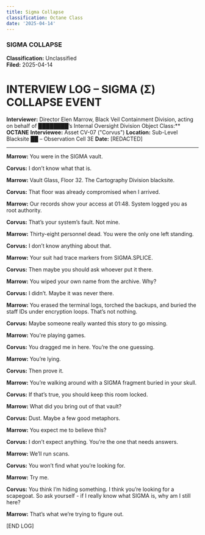 ```yaml
---
title: Sigma Collapse
classification: Octane Class
date: '2025-04-14'
---
```



<HeaderSection date="2025-04-14" objectClass="Octane Class" asset="ASSET-CV-07 “Corvus”" />

### SIGMA COLLAPSE

**Classification:** Unclassified  
**Filed:** 2025-04-14

# INTERVIEW LOG – SIGMA (Σ) COLLAPSE EVENT

**Interviewer:** Director Elen Marrow, Black Veil Containment Division, acting on behalf of ████████’s Internal Oversight Division
Object Class:** **OCTANE**
**Interviewee:** Asset CV-07 ("Corvus")
**Location:** Sub-Level Blacksite ██ – Observation Cell 3E
**Date:** [REDACTED]

---
**Marrow:** You were in the SIGMA vault.

**Corvus:** I don’t know what that is.

**Marrow:** Vault Glass, Floor 32. The Cartography Division blacksite.

**Corvus:** That floor was already compromised when I arrived.

**Marrow:** Our records show your access at 01:48. System logged you as root authority.

**Corvus:** That’s your system’s fault. Not mine.

**Marrow:** Thirty-eight personnel dead. You were the only one left standing.

**Corvus:** I don’t know anything about that.

**Marrow:** Your suit had trace markers from SIGMA.SPLICE.

**Corvus:** Then maybe you should ask whoever put it there.

**Marrow:** You wiped your own name from the archive. Why?

**Corvus:** I didn’t. Maybe it was never there.

**Marrow:** You erased the terminal logs, torched the backups, and buried the staff IDs under encryption loops. That’s not nothing.

**Corvus:** Maybe someone really wanted this story to go missing.

**Marrow:** You're playing games.

**Corvus:** You dragged me in here. You’re the one guessing.

**Marrow:** You’re lying.

**Corvus:** Then prove it.

**Marrow:** You’re walking around with a SIGMA fragment buried in your skull.

**Corvus:** If that’s true, you should keep this room locked.

**Marrow:** What did you bring out of that vault?

**Corvus:** Dust. Maybe a few good metaphors.

**Marrow:** You expect me to believe this?

**Corvus:** I don’t expect anything. You’re the one that needs answers.

**Marrow:** We’ll run scans.

**Corvus:** You won’t find what you’re looking for.

**Marrow:** Try me.

**Corvus:** You think I’m hiding something. I think you’re looking for a scapegoat. So ask yourself - if I really know what SIGMA is, why am I still here?

**Marrow:** That’s what we’re trying to figure out.

[END LOG]


<DossierTagList tags={[]} />
